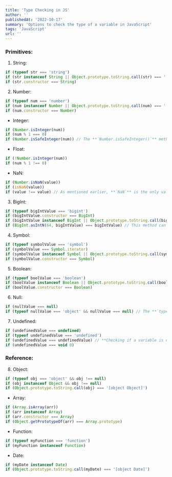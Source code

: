 ```yaml
---
title: 'Type Checking in JS'
author: ''
publishedAt: '2022-10-17'
summary: 'Options to check the type of a variable in JavaScript'
tags: 'JavaScript'
url: ''
---
```


### Primitives:

1. String:

```js
if (typeof str === 'string')
if (str instanceof String || Object.prototype.toString.call(str) === '[object String]')
if (str.constructor === String)
```

2. Number:

```js
if (typeof num === 'number')
if (num instanceof Number || Object.prototype.toString.call(num) === '[object Number]')
if (num.constructor === Number)
```

- Integer:

```js
if (Number.isInteger(num))
if (num % 1 === 0)
if (Number.isSafeInteger(num)) // The **`Number.isSafeInteger()`** method determines whether a value is a safe integer (within the range of **`-2^53`** to **`2^53 - 1`**).
```

- Float:

```js
if (!Number.isInteger(num))
if (num % 1 !== 0)
```

- NaN:

```js
if (Number.isNaN(value))
if (isNaN(value))
if (value !== value) // As mentioned earlier, **`NaN`** is the only value that is not equal to itself. You can take advantage of this property for detection.
```

3. BigInt:

```js
if (typeof bigIntValue === 'bigint')
if (bigIntValue.constructor === BigInt)
if (bigIntValue instanceof BigInt || Object.prototype.toString.call(bigIntValue) === '[object BigInt]')
if (BigInt.asIntN(64, bigIntValue) === bigIntValue) // This method can check if the value is within the range of a certain bit length
```

4. Symbol:

```js
if (typeof symbolValue === 'symbol')
if (symbolValue === Symbol.iterator)
if (symbolValue instanceof Symbol || Object.prototype.toString.call(symbolValue) === '[object Symbol]')
if (symbolValue.constructor === Symbol)
```

5. Boolean:

```js
if (typeof boolValue === 'boolean')
if (boolValue instanceof Boolean || Object.prototype.toString.call(boolValue) === '[object Boolean]')
if (boolValue.constructor === Boolean)
```

6. Null:

```js
if (nullValue === null)
if (typeof nullValue === 'object' && nullValue === null) // The **`typeof`** operator returns **`'object'`** for **`null`**, which is a historical quirk and not a true indication of its type. Therefore, using strict equality (**`===`**) is the preferred way to check for **`null`** values.
```

7. Undefined:

```js
if (undefinedValue === undefined)
if (typeof undefinedValue === 'undefined')
if (undefinedValue === undefinedValue) // **Checking if a variable is declared but not assigned a value**
if (undefinedValue === void 0)
```

### Reference:

8. Object:

```js
if (typeof obj === 'object' && obj !== null)
if (obj instanceof Object && obj !== null)
if (Object.prototype.toString.call(obj) === '[object Object]')
```

- Array:

```js
if (Array.isArray(arr))
if (arr instanceof Array)
if (arr.constructor === Array)
if (Object.getPrototypeOf(arr) === Array.prototype)
```

- Function:

```js
if (typeof myFunction === 'function')
if (myFunction instanceof Function)
```

- Date:

```js
if (myDate instanceof Date)
if (Object.prototype.toString.call(myDate) === '[object Date]')
```
